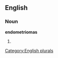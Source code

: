 ==English==

===Noun===
'''endometriomas'''

# {{plural of|[[endometrioma]]}}

[[Category:English plurals]]